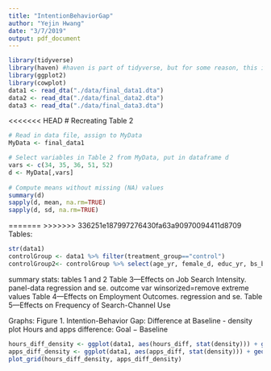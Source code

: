 ```yaml
---
title: "IntentionBehaviorGap"
author: "Yejin Hwang"
date: "3/7/2019"
output: pdf_document
---
```


```r
library(tidyverse)
library(haven) #haven is part of tidyverse, but for some reason, this is needed.
library(ggplot2)
library(cowplot)
data1 <- read_dta("./data/final_data1.dta")
data2 <- read_dta("./data/final_data2.dta")
data3 <- read_dta("./data/final_data3.dta")
```

<<<<<<< HEAD
# Recreating Table 2

```r

# Read in data file, assign to MyData
MyData <- final_data1

# Select variables in Table 2 from MyData, put in dataframe d
vars <- c(34, 35, 36, 51, 52)
d <- MyData[,vars]
 
# Compute means without missing (NA) values
summary(d)
sapply(d, mean, na.rm=TRUE)
sapply(d, sd, na.rm=TRUE)

```

=======
>>>>>>> 336251e187997276430fa63a90970094411d8709
Tables:
```r
str(data1)
controlGroup <- data1 %>% filter(treatment_group=="control") 
controlGroup2<- controlGroup %>% select(age_yr, female_d, educ_yr, bs_b15a,moved_yesno_d,bs_b16)
```

summary stats: tables 1 and 2
Table 3—Effects on Job Search Intensity. panel-data regression and se. outcome var winsorized=remove extreme values
Table 4—Effects on Employment Outcomes. regression and se.
Table 5—Effects on Frequency of Search-Channel Use

Graphs:
Figure 1. Intention-Behavior Gap: Difference at Baseline - density plot Hours and apps difference: Goal − Baseline

```r
hours_diff_density <- ggplot(data1, aes(hours_diff, stat(density))) + geom_histogram(fill = "#416b85", bins = 18) + labs(x = "Hours difference: Goal − Baseline", y = "Density") + ylim(0, 0.15)
apps_diff_density <- ggplot(data1, aes(apps_diff, stat(density))) + geom_histogram(fill = "#416b85", bins = 18) + labs(x = "Apps difference: Goal − Baseline", y = "Density")
plot_grid(hours_diff_density, apps_diff_density)
```
